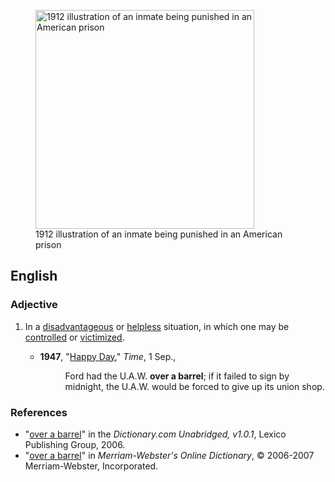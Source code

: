[[Image:Punishment of the Paddle, 1912.jpg‎|right|350px|thumb|1912 illustration of an inmate being punished in an American prison]]

==English==

===Adjective===
{{en-adj|pos=[[over]] [[a]] [[barrel]]|-}}

# {{idiom}} In a [[disadvantageous]] or [[helpless]] situation, in which one may be [[control]]led or [[victimize]]d.
#*'''1947''', "[http://www.time.com/time/magazine/article/0,9171,887580,00.html Happy Day]," ''Time'', 1 Sep.,
#*:Ford had the U.A.W. '''over a barrel'''; if it failed to sign by midnight, the U.A.W. would be forced to give up its union shop.

===References===
*"[http://dictionary.reference.com/search?r=2&q=over%20a%20barrel over a barrel]" in the ''Dictionary.com Unabridged, v1.0.1'', Lexico Publishing Group, 2006.
*"[http://www.m-w.com/cgi-bin/dictionary?book=Dictionary&va=over+a+barrel over a barrel]" in ''Merriam-Webster's Online Dictionary'', © 2006-2007 Merriam-Webster, Incorporated.